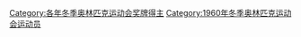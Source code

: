 {{CatPair|1956年冬季奧林匹克運動會獎牌得主|1964年冬季奧林匹克運動會獎牌得主}}

[[Category:各年冬季奥林匹克运动会奖牌得主|Category:各年冬季奥林匹克运动会奖牌得主]]
[[Category:1960年冬季奥林匹克运动会运动员|Category:1960年冬季奥林匹克运动会运动员]]